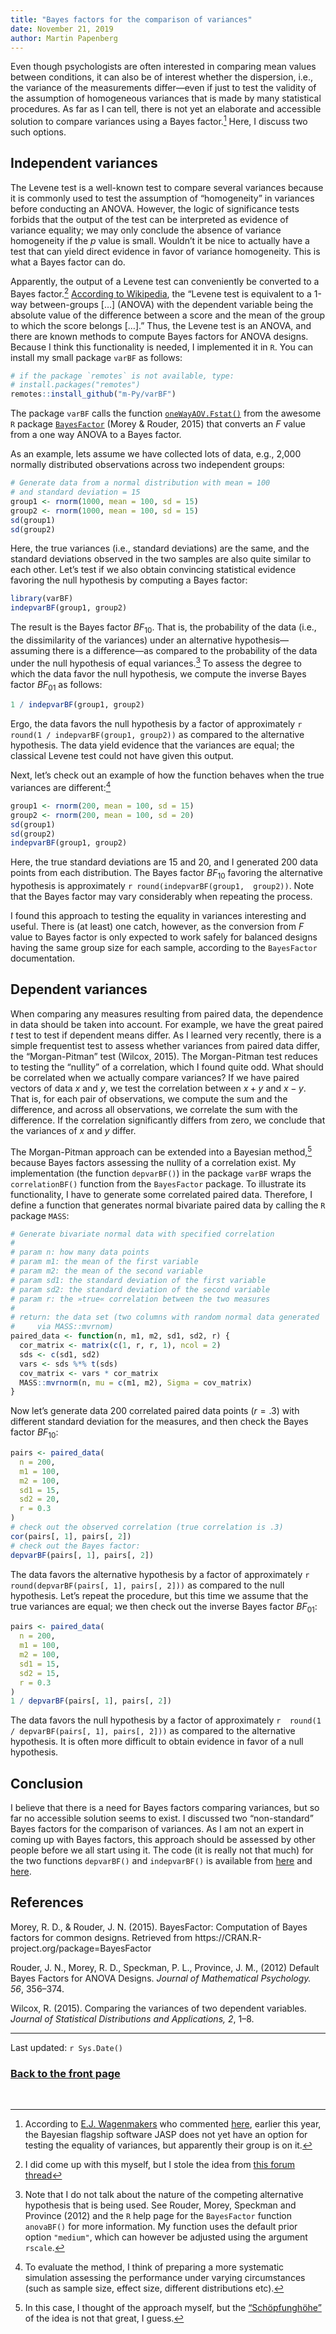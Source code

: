 ```yaml
---
title: "Bayes factors for the comparison of variances"
date: November 21, 2019
author: Martin Papenberg
---
```


Even though psychologists are often interested in comparing mean values 
between conditions, it can also be of interest whether the dispersion, 
i.e., the variance of the measurements differ---even if just to test 
the validity of the assumption of homogeneous variances that is made by 
many statistical procedures. As far as I can tell, there is not yet an 
elaborate and accessible solution to compare variances using a Bayes 
factor.[^0] Here, I discuss two such options.

## Independent variances

The Levene test is a well-known test to compare several variances 
because it is commonly used to test the assumption of "homogeneity" in 
variances before conducting an ANOVA. However, the logic of significance 
tests forbids that the output of the test can be interpreted as evidence 
of variance equality; we may only conclude the absence of variance 
homogeneity if the *p* value is small. Wouldn't it be nice to actually 
have a test that can yield direct evidence in favor of variance 
homogeneity. This is what a Bayes factor can do. 

Apparently, the output of a Levene test can conveniently be converted to 
a Bayes factor.[^2] [According to 
Wikipedia](https://en.wikipedia.org/wiki/Levene%27s_test), the "Levene 
test is equivalent to a 1-way between-groups [...] (ANOVA) with the 
dependent variable being the absolute value of the difference between a 
score and the mean of the group to which the score belongs [...]." Thus, 
the Levene test is an ANOVA, and there are known methods to compute 
Bayes factors for ANOVA designs. Because I think this functionality is 
needed, I implemented it in `R`. You can install my small package 
`varBF` as follows: 

```r
# if the package `remotes` is not available, type:
# install.packages("remotes")
remotes::install_github("m-Py/varBF")
```

The package `varBF` calls the function 
[`oneWayAOV.Fstat()`](https://www.rdocumentation.org/packages/BayesFactor/
versions/0.9.12-4.2/topics/oneWayAOV.Fstat) 
from the awesome `R` package [`BayesFactor`](https://richarddmorey.github.io/BayesFactor/)
(Morey & Rouder, 2015) that converts an *F* value from a one way ANOVA 
to a Bayes factor.

As an example, lets assume we have collected lots of data, e.g., 2,000 
normally distributed observations across two independent groups:

```r
# Generate data from a normal distribution with mean = 100 
# and standard deviation = 15
group1 <- rnorm(1000, mean = 100, sd = 15)
group2 <- rnorm(1000, mean = 100, sd = 15)
sd(group1)
sd(group2)
```

Here, the true variances (i.e., standard deviations) are the same, and 
the standard deviations observed in the two samples are also quite 
similar to each other. Let's test if we also obtain convincing 
statistical evidence favoring the null hypothesis by computing a Bayes 
factor:

```r
library(varBF)
indepvarBF(group1, group2)
```

The result is the Bayes factor $BF_{10}$. That is, the probability of 
the data (i.e., the dissimilarity of the variances) under an alternative 
hypothesis---assuming there is a difference---as compared to the 
probability of the data under the null hypothesis of equal 
variances.[^3] To assess the degree to which the data favor the null 
hypothesis, we compute the inverse Bayes factor $BF_{01}$ as follows: 

```r
1 / indepvarBF(group1, group2)
```

Ergo, the data favors the null hypothesis by a factor of approximately 
`r round(1 / indepvarBF(group1, group2))` as compared to the 
alternative hypothesis. The data yield evidence that the variances are
equal; the classical Levene test could not have given this output.

Next, let's check out an example of how the function behaves when the 
true variances are different:[^4]

```r
group1 <- rnorm(200, mean = 100, sd = 15)
group2 <- rnorm(200, mean = 100, sd = 20)
sd(group1)
sd(group2)
indepvarBF(group1, group2)
```

Here, the true standard deviations are 15 and 20, and I generated 200 
data points from each distribution. The Bayes factor $BF_{10}$ favoring 
the alternative hypothesis is approximately `r round(indepvarBF(group1, 
group2))`. Note that the Bayes factor may vary considerably when 
repeating the process.

I found this approach to testing the equality in variances interesting 
and useful. There is (at least) one catch, however, as the conversion 
from *F* value to Bayes factor is only expected to work safely for 
balanced designs having the same group size for each sample, according 
to the `BayesFactor` documentation. 

## Dependent variances

When comparing any measures resulting from paired data, the dependence 
in data should be taken into account. For example, we have the great 
paired *t* test to test if dependent means differ. As I learned very 
recently, there is a simple frequentist test to assess whether variances 
from paired data differ, the "Morgan-Pitman" test (Wilcox, 2015). The 
Morgan-Pitman test reduces to testing the "nullity" of a correlation, 
which I found quite odd. What should be correlated when we actually 
compare variances? If we have paired vectors of data *x* and *y*, we 
test the correlation between $x + y$ and $x - y$. That is, for each pair 
of observations, we compute the sum and the difference, and across all 
observations, we correlate the sum with the difference. If the 
correlation significantly differs from zero, we conclude that the 
variances of $x$ and $y$ differ.

The Morgan-Pitman approach can be extended into a Bayesian method,[^5] 
because Bayes factors assessing the nullity of a correlation exist. My 
implementation (the function `depvarBF()`) in the package `varBF` wraps 
the `correlationBF()` function from the `BayesFactor` package. To 
illustrate its functionality, I have to generate some correlated paired 
data. Therefore, I define a function that generates normal bivariate 
paired data by calling the `R` package `MASS`: 

```r
# Generate bivariate normal data with specified correlation
#
# param n: how many data points
# param m1: the mean of the first variable
# param m2: the mean of the second variable
# param sd1: the standard deviation of the first variable
# param sd2: the standard deviation of the second variable
# param r: the »true« correlation between the two measures
# 
# return: the data set (two columns with random normal data generated 
#     via MASS::mvrnom)
paired_data <- function(n, m1, m2, sd1, sd2, r) {
  cor_matrix <- matrix(c(1, r, r, 1), ncol = 2)
  sds <- c(sd1, sd2)
  vars <- sds %*% t(sds)
  cov_matrix <- vars * cor_matrix
  MASS::mvrnorm(n, mu = c(m1, m2), Sigma = cov_matrix)
}
```

Now let's generate data 200 correlated paired data points ($r = .3$) 
with different standard deviation for the measures, and then check the 
Bayes factor $BF_{10}$:

```r
pairs <- paired_data(
  n = 200, 
  m1 = 100, 
  m2 = 100, 
  sd1 = 15, 
  sd2 = 20, 
  r = 0.3
)
# check out the observed correlation (true correlation is .3)
cor(pairs[, 1], pairs[, 2])
# check out the Bayes factor: 
depvarBF(pairs[, 1], pairs[, 2])
```

The data favors the alternative hypothesis by a factor of approximately 
`r round(depvarBF(pairs[, 1], pairs[, 2]))` as compared to the null 
hypothesis. Let's repeat the procedure, but this time we assume that the 
true variances are equal; we then check out the inverse Bayes factor 
$BF_{01}$:

```r
pairs <- paired_data(
  n = 200, 
  m1 = 100, 
  m2 = 100, 
  sd1 = 15, 
  sd2 = 15, 
  r = 0.3
)
1 / depvarBF(pairs[, 1], pairs[, 2])
```

The data favors the null hypothesis by a factor of approximately `r 
round(1 / depvarBF(pairs[, 1], pairs[, 2]))` as compared to the 
alternative hypothesis. It is often more difficult to obtain evidence in 
favor of a null hypothesis. 

## Conclusion

I believe that there is a need for Bayes factors comparing variances, 
but so far no accessible solution seems to exist. I discussed two 
"non-standard" Bayes factors for the comparison of variances. As I am 
not an expert in coming up with Bayes factors, this approach should be 
assessed by other people before we all start using it. The code (it is 
really not that much) for the two functions `depvarBF()` and 
`indepvarBF()` is available from 
[here](https://github.com/m-Py/varBF/blob/master/R/depvarBF.R) and 
[here](https://github.com/m-Py/varBF/blob/master/R/indepvarBF.R).

## References

Morey, R. D., & Rouder, J. N. (2015). BayesFactor: Computation of Bayes 
factors for common designs. Retrieved
from https://CRAN.R-project.org/package=BayesFactor

Rouder, J. N., Morey, R. D., Speckman, P. L., Province, J. M., (2012) 
Default Bayes Factors for ANOVA Designs. *Journal of Mathematical 
Psychology. 56*, 356--374.

Wilcox, R. (2015). Comparing the variances of two dependent variables. 
*Journal of Statistical Distributions and Applications, 2*, 1--8.

---

Last updated: `r Sys.Date()`

### <a href="index.html">Back to the front page</a>

&nbsp;

[^0]: According to [E.J. Wagenmakers](https://ejwagenmakers.com/papers.html) 
who commented 
[here](http://forum.cogsci.nl/discussion/2115/f-test-of-equality-of-variances), 
earlier this year, the Bayesian flagship software JASP does not yet have 
an option for testing the equality of variances, but apparently their 
group is on it.

[^2]: I did come up with this myself, but I stole the idea from [this forum 
thread](http://forum.cogsci.nl/discussion/2115/f-test-of-equality-of-variances)

[^3]: Note that I do not talk about the nature of the competing 
alternative hypothesis that is being used. See Rouder, Morey, Speckman 
and Province (2012) and the `R` help page for the `BayesFactor` function 
`anovaBF()` for more information. My function uses the default prior 
option `"medium"`, which can however be adjusted using the argument 
`rscale`.

[^4]: To evaluate the method, I think of preparing a more systematic 
simulation assessing the performance under varying circumstances (such 
as sample size, effect size, different distributions etc).

[^5]: In this case, I thought of the approach myself, but the 
["Schöpfunghöhe"](https://www.dict.cc/?s=Sch%C3%B6pfungsh%C3%B6he) of 
the idea is not that great, I guess.
